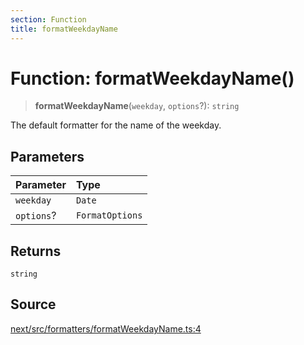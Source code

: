 ```yaml
---
section: Function
title: formatWeekdayName
---
```


# Function: formatWeekdayName()

> **formatWeekdayName**(`weekday`, `options`?): `string`

The default formatter for the name of the weekday.

## Parameters

| Parameter | Type |
| :------ | :------ |
| `weekday` | `Date` |
| `options`? | `FormatOptions` |

## Returns

`string`

## Source

[next/src/formatters/formatWeekdayName.ts:4](https://github.com/gpbl/react-day-picker/blob/a8bfa5451/next/src/formatters/formatWeekdayName.ts#L4)
